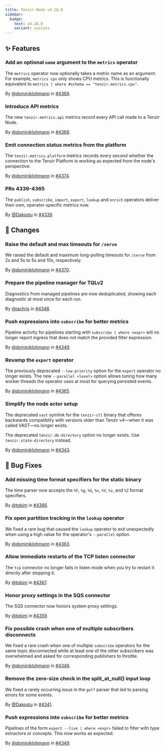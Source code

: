 ```yaml
---
title: Tenzir Node v4.18.0
sidebar:
  badge:
    text: v4.18.0
    variant: success
---
```


## ✨ Features

### Add an optional `name` argument to the `metrics` operator

The `metrics` operator now optionally takes a metric name as an argument. For
example, `metrics cpu` only shows CPU metrics. This is functionally equivalent
to `metrics | where #schema == "tenzir.metrics.cpu"`.

By [@dominiklohmann](https://github.com/dominiklohmann) in [#4369](https://github.com/tenzir/tenzir/pull/4369).

### Introduce API metrics

The new `tenzir.metrics.api` metrics record every API call made to a Tenzir
Node.

By [@dominiklohmann](https://github.com/dominiklohmann) in [#4368](https://github.com/tenzir/tenzir/pull/4368).

### Emit connection status metrics from the platform

The `tenzir.metrics.platform` metrics records every second whether the
connection to the Tenzir Platform is working as expected from the node's
perspective.

By [@dominiklohmann](https://github.com/dominiklohmann) in [#4374](https://github.com/tenzir/tenzir/pull/4374).

### PRs 4339-4365

The `publish`, `subscribe`, `import`, `export`, `lookup` and `enrich` operators
deliver their own, operator-specific metrics now.

By [@Dakostu](https://github.com/Dakostu) in [#4339](https://github.com/tenzir/tenzir/pull/4339).

## 🔄 Changes

### Raise the default and max timeouts for `/serve`

We raised the default and maximum long-polling timeouts for `/serve` from 2s and
5s to 5s and 10s, respectively.

By [@dominiklohmann](https://github.com/dominiklohmann) in [#4370](https://github.com/tenzir/tenzir/pull/4370).

### Prepare the pipeline manager for TQLv2

Diagnostics from managed pipelines are now deduplicated, showing each diagnostic
at most once for each run.

By [@jachris](https://github.com/jachris) in [#4348](https://github.com/tenzir/tenzir/pull/4348).

### Push expressions into `subscribe` for better metrics

Pipeline activity for pipelines starting with `subscribe | where <expr>` will no
longer report ingress that does not match the provided filter expression.

By [@dominiklohmann](https://github.com/dominiklohmann) in [#4349](https://github.com/tenzir/tenzir/pull/4349).

### Revamp the `export` operator

The previously deprecated `--low-priority` option for the `export` operator no
longer exists. The new `--parallel <level>` option allows tuning how many
worker threads the operator uses at most for querying persisted events.

By [@dominiklohmann](https://github.com/dominiklohmann) in [#4365](https://github.com/tenzir/tenzir/pull/4365).

### Simplify the node actor setup

The deprecated `vast` symlink for the `tenzir-ctl` binary that offeres backwards
compatiblity with versions older than Tenzir v4—when it was called VAST—no
longer exists.

The deprecated `tenzir.db-directory` option no longer exists. Use
`tenzir.state-directory` instead.

By [@dominiklohmann](https://github.com/dominiklohmann) in [#4343](https://github.com/tenzir/tenzir/pull/4343).

## 🐛 Bug Fixes

### Add missing time format specifiers for the static binary

The time parser now accepts the `%F`, `%g`, `%G`, `%u`, `%V`, `%z`, and `%Z`
format specifiers.

By [@tobim](https://github.com/tobim) in [#4366](https://github.com/tenzir/tenzir/pull/4366).

### Fix open partition tracking in the `lookup` operator

We fixed a rare bug that caused the `lookup` operator to exit unexpectedly when
using a high value for the operator's `--parallel` option.

By [@dominiklohmann](https://github.com/dominiklohmann) in [#4363](https://github.com/tenzir/tenzir/pull/4363).

### Allow immediate restarts of the TCP listen connector

The `tcp` connector no longer fails in listen mode when you try to restart it
directly after stopping it.

By [@tobim](https://github.com/tobim) in [#4367](https://github.com/tenzir/tenzir/pull/4367).

### Honor proxy settings in the SQS connector

The SQS connector now honors system proxy settings.

By [@tobim](https://github.com/tobim) in [#4359](https://github.com/tenzir/tenzir/pull/4359).

### Fix possible crash when one of multiple subscribers disconnects

We fixed a rare crash when one of multiple `subscribe` operators for the same
topic disconnected while at least one of the other subscribers was overwhelmed
and asked for corresponding publishers to throttle.

By [@dominiklohmann](https://github.com/dominiklohmann) in [#4346](https://github.com/tenzir/tenzir/pull/4346).

### Remove the zero-size check in the split_at_null() input loop

We fixed a rarely occurring issue in the `gelf` parser that led to parsing
errors for some events.

By [@Dakostu](https://github.com/Dakostu) in [#4341](https://github.com/tenzir/tenzir/pull/4341).

### Push expressions into `subscribe` for better metrics

Pipelines of the form `export --live | where <expr>` failed to filter with
type extractors or concepts. This now works as expected.

By [@dominiklohmann](https://github.com/dominiklohmann) in [#4349](https://github.com/tenzir/tenzir/pull/4349).
